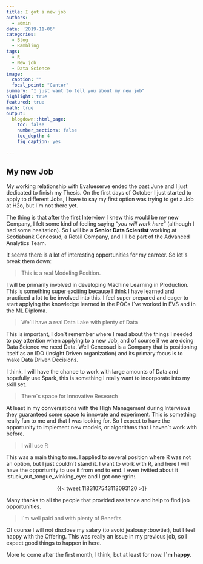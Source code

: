 ```yaml
---
title: I got a new job
authors: 
  - admin
date: '2019-11-06'
categories:
  - Blog
  - Rambling
tags:
  - R
  - New job
  - Data Science
image:
  caption: ""
  focal_point: "Center"
summary: "I just want to tell you about my new job"
highlight: true
featured: true
math: true
output:
  blogdown::html_page:
    toc: false
    number_sections: false
    toc_depth: 4
    fig_caption: yes
    
---
```



## My new Job

My working relationship with Evalueserve ended the past June and I just dedicated to finish my Thesis. On the first days of October I just started to apply to different Jobs, I have to say my first option was trying to get a Job at H2o, but I´m not there yet.

The thing is that after the first Interview I knew this would be my new Company, I felt some kind of feeling saying "*you will work here*" (although I had some hesitation). So I will be a **Senior Data Scientist** working at Scotiabank Cencosud, a Retail Company, and I´ll be part of the Advanced Analytics Team.

It seems there is a lot of interesting opportunities for my carreer. So let´s break them down:

> This is a real Modeling Position. 

I will be primarily involved in developing Machine Learning in Production. This is something super exciting because I think I have learned and practiced a lot to be involved into this. I feel super prepared and eager to start applying the knowledge learned in the POCs I´ve worked in EVS and in the ML Diploma.

> We´ll have a real Data Lake with plenty of Data

This is important, I don´t remember where I read about the things I needed to pay attention when applying to a new Job, and of course if we are doing Data Science we need Data. Well Cencosud is a Company that is positioning itself as an IDO (Insight Driven organization) and its primary focus is to make Data Driven Decisions.

I think, I will have the chance to work with large amounts of Data and hopefully use Spark, this is something I really want to incorporate into my skill set.

> There´s space for Innovative Research

At least in my conversations with the High Management during Interviews they guaranteed some space to innovate and experiment. This is something really fun to me and that I was looking for. So I expect to have the opportunity to implement new models, or algorithms that i haven´t work with before.

> I will use R

This was a main thing to me. I applied to several position where R was not an option, but I just couldn´t stand it. I want to work with R, and here I will have the opportunity to use it from end to end. I even twitted about it :stuck_out_tongue_winking_eye: and I got one :grin:.

<center>
{{< tweet 1183107543113093120 >}}
</center>

Many thanks to all the people that provided assitance and help to find job opportunities.

> I´m well paid and with plenty of Benefits

Of course I will not disclose my salary (to avoid jealousy :bowtie:), but I feel happy with the Offering. This was really an issue in my previous job, so I expect good things to happen in here.

More to come after the first month, I think, but at least for now. **I´m happy**.


